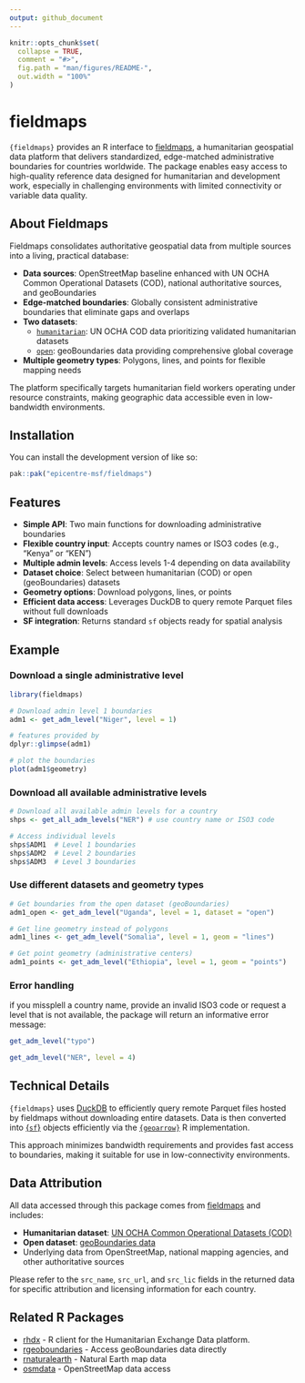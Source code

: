```yaml
---
output: github_document
---
```


<!-- README.md is generated from README.Rmd. Please edit that file -->

```r
knitr::opts_chunk$set(
  collapse = TRUE,
  comment = "#>",
  fig.path = "man/figures/README-",
  out.width = "100%"
)
```

# fieldmaps

<!-- badges: start -->
<!-- badges: end -->

`{fieldmaps}` provides an R interface to [fieldmaps](https://fieldmaps.io), a humanitarian geospatial data platform that delivers standardized, edge-matched administrative boundaries for countries worldwide. The package enables easy access to high-quality reference data designed for humanitarian and development work, especially in challenging environments with limited connectivity or variable data quality.

## About Fieldmaps

Fieldmaps consolidates authoritative geospatial data from multiple sources into a living, practical database:

- **Data sources**: OpenStreetMap baseline enhanced with UN OCHA Common Operational Datasets (COD), national authoritative sources, and geoBoundaries
- **Edge-matched boundaries**: Globally consistent administrative boundaries that eliminate gaps and overlaps
- **Two datasets**:
  - [`humanitarian`]((https://fieldmaps.io/data/cod)): UN OCHA COD data prioritizing validated humanitarian datasets
  - [`open`](https://fieldmaps.io/data/geoboundaries): geoBoundaries data providing comprehensive global coverage
- **Multiple geometry types**: Polygons, lines, and points for flexible mapping needs

The platform specifically targets humanitarian field workers operating under resource constraints, making geographic data accessible even in low-bandwidth environments.

## Installation

You can install the development version of  like so:

``` r
pak::pak("epicentre-msf/fieldmaps")
```

## Features
 
- **Simple API**: Two main functions for downloading administrative boundaries
- **Flexible country input**: Accepts country names or ISO3 codes (e.g., "Kenya" or "KEN")
- **Multiple admin levels**: Access levels 1-4 depending on data availability
- **Dataset choice**: Select between humanitarian (COD) or open (geoBoundaries) datasets
- **Geometry options**: Download polygons, lines, or points
- **Efficient data access**: Leverages DuckDB to query remote Parquet files without full downloads
- **SF integration**: Returns standard `sf` objects ready for spatial analysis

## Example

### Download a single administrative level

```r
library(fieldmaps)

# Download admin level 1 boundaries
adm1 <- get_adm_level("Niger", level = 1)

# features provided by 
dplyr::glimpse(adm1)

# plot the boundaries
plot(adm1$geometry)
```

### Download all available administrative levels

```r
# Download all available admin levels for a country
shps <- get_all_adm_levels("NER") # use country name or ISO3 code

# Access individual levels
shps$ADM1  # Level 1 boundaries
shps$ADM2  # Level 2 boundaries
shps$ADM3  # Level 3 boundaries
```

### Use different datasets and geometry types

```r
# Get boundaries from the open dataset (geoBoundaries)
adm1_open <- get_adm_level("Uganda", level = 1, dataset = "open")

# Get line geometry instead of polygons
adm1_lines <- get_adm_level("Somalia", level = 1, geom = "lines")

# Get point geometry (administrative centers)
adm1_points <- get_adm_level("Ethiopia", level = 1, geom = "points")
```

### Error handling
if you missplell a country name, provide an invalid ISO3 code or request a level that is not available, the package will return an informative error message:

```r
get_adm_level("typo")
```

```r
get_adm_level("NER", level = 4)
```

## Technical Details

`{fieldmaps}` uses [DuckDB](https://duckdb.org/) to efficiently query remote Parquet files hosted by fieldmaps without downloading entire datasets. Data is then converted into [{`sf`}](https://r-spatial.github.io/sf/) objects efficiently via the [`{geoarrow}`](https://geoarrow.org/geoarrow-r/) R implementation.

This approach minimizes bandwidth requirements and provides fast access to boundaries, making it suitable for use in low-connectivity environments.

## Data Attribution

All data accessed through this package comes from [fieldmaps](https://fieldmaps.io) and includes:

- **Humanitarian dataset**: [UN OCHA Common Operational Datasets (COD)](https://fieldmaps.io/data/cod)
- **Open dataset**: [geoBoundaries data](https://fieldmaps.io/data/geoboundaries)
- Underlying data from OpenStreetMap, national mapping agencies, and other authoritative sources

Please refer to the `src_name`, `src_url`, and `src_lic` fields in the returned data for specific attribution and licensing information for each country.

## Related R Packages

- [rhdx](https://github.com/dickoa/rhdx) - R client for the Humanitarian Exchange Data platform.
- [rgeoboundaries](https://github.com/dickoa/rgeoboundaries) - Access geoBoundaries data directly
- [rnaturalearth](https://github.com/ropensci/rnaturalearth) - Natural Earth map data
- [osmdata](https://github.com/ropensci/osmdata) - OpenStreetMap data access

